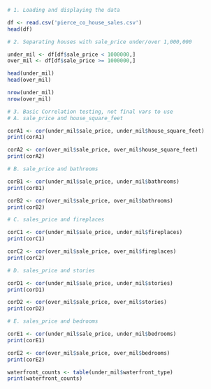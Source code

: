 
```R
# 1. Loading and displaying the data

df <- read.csv('pierce_co_house_sales.csv')
head(df)

```
```R
# 2. Separating houses with sale_price under/over 1,000,000

under_mil <- df[df$sale_price < 1000000,]
over_mil <- df[df$sale_price >= 1000000,]

head(under_mil)
head(over_mil)

```

```R

nrow(under_mil)
nrow(over_mil)

```

```R
# 3. Basic Correlation testing, not final vars to use
# A. sale_price and house_square_feet

corA1 <- cor(under_mil$sale_price, under_mil$house_square_feet)
print(corA1)

corA2 <- cor(over_mil$sale_price, over_mil$house_square_feet)
print(corA2)

```

```R
# B. sale_price and bathrooms

corB1 <- cor(under_mil$sale_price, under_mil$bathrooms)
print(corB1)

corB2 <- cor(over_mil$sale_price, over_mil$bathrooms)
print(corB2)

```

```R
# C. sales_price and fireplaces

corC1 <- cor(under_mil$sale_price, under_mil$fireplaces)
print(corC1)

corC2 <- cor(over_mil$sale_price, over_mil$fireplaces)
print(corC2)

```

```R
# D. sales_price and stories

corD1 <- cor(under_mil$sale_price, under_mil$stories)
print(corD1)

corD2 <- cor(over_mil$sale_price, over_mil$stories)
print(corD2)

```

```R
# E. sales_price and bedrooms

corE1 <- cor(under_mil$sale_price, under_mil$bedrooms)
print(corE1)

corE2 <- cor(over_mil$sale_price, over_mil$bedrooms)
print(corE2)

```

```R

waterfront_counts <- table(under_mil$waterfront_type)
print(waterfront_counts)
```
